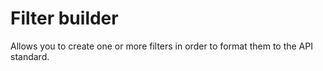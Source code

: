 
<Meta of={FilterBuilderStories} />

# Filter builder

Allows you to create one or more filters in order to format them to the API
standard.

<Canvas of={FilterBuilderStories.Default} />

<Controls />
